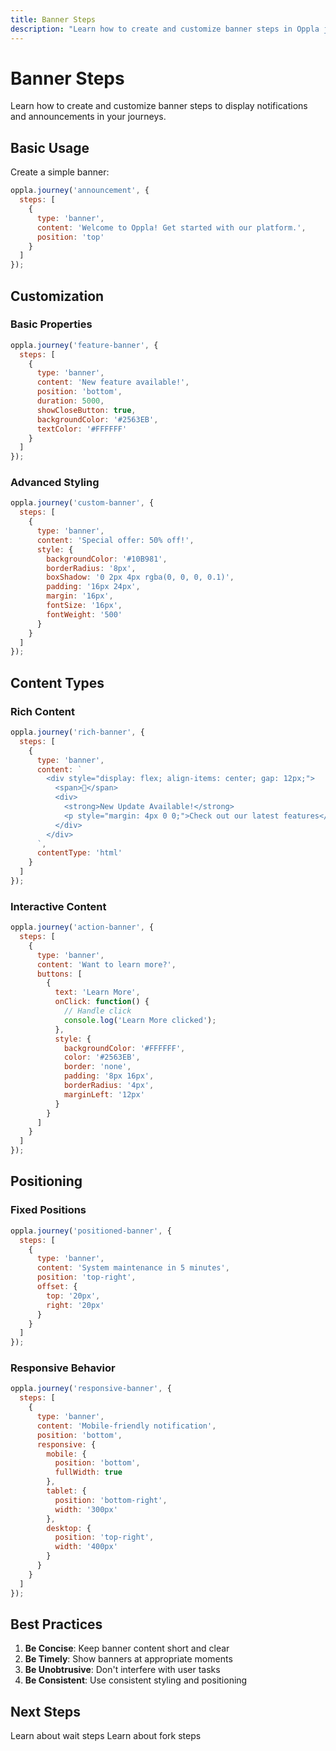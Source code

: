 ```yaml
---
title: Banner Steps
description: "Learn how to create and customize banner steps in Oppla journeys"
---
```


# Banner Steps

Learn how to create and customize banner steps to display notifications and announcements in your journeys.

## Basic Usage

Create a simple banner:

```javascript
oppla.journey('announcement', {
  steps: [
    {
      type: 'banner',
      content: 'Welcome to Oppla! Get started with our platform.',
      position: 'top'
    }
  ]
});
```

## Customization

### Basic Properties

```javascript
oppla.journey('feature-banner', {
  steps: [
    {
      type: 'banner',
      content: 'New feature available!',
      position: 'bottom',
      duration: 5000,
      showCloseButton: true,
      backgroundColor: '#2563EB',
      textColor: '#FFFFFF'
    }
  ]
});
```

### Advanced Styling

```javascript
oppla.journey('custom-banner', {
  steps: [
    {
      type: 'banner',
      content: 'Special offer: 50% off!',
      style: {
        backgroundColor: '#10B981',
        borderRadius: '8px',
        boxShadow: '0 2px 4px rgba(0, 0, 0, 0.1)',
        padding: '16px 24px',
        margin: '16px',
        fontSize: '16px',
        fontWeight: '500'
      }
    }
  ]
});
```

## Content Types

### Rich Content

```javascript
oppla.journey('rich-banner', {
  steps: [
    {
      type: 'banner',
      content: `
        <div style="display: flex; align-items: center; gap: 12px;">
          <span>🎉</span>
          <div>
            <strong>New Update Available!</strong>
            <p style="margin: 4px 0 0;">Check out our latest features</p>
          </div>
        </div>
      `,
      contentType: 'html'
    }
  ]
});
```

### Interactive Content

```javascript
oppla.journey('action-banner', {
  steps: [
    {
      type: 'banner',
      content: 'Want to learn more?',
      buttons: [
        {
          text: 'Learn More',
          onClick: function() {
            // Handle click
            console.log('Learn More clicked');
          },
          style: {
            backgroundColor: '#FFFFFF',
            color: '#2563EB',
            border: 'none',
            padding: '8px 16px',
            borderRadius: '4px',
            marginLeft: '12px'
          }
        }
      ]
    }
  ]
});
```

## Positioning

### Fixed Positions

```javascript
oppla.journey('positioned-banner', {
  steps: [
    {
      type: 'banner',
      content: 'System maintenance in 5 minutes',
      position: 'top-right',
      offset: {
        top: '20px',
        right: '20px'
      }
    }
  ]
});
```

### Responsive Behavior

```javascript
oppla.journey('responsive-banner', {
  steps: [
    {
      type: 'banner',
      content: 'Mobile-friendly notification',
      position: 'bottom',
      responsive: {
        mobile: {
          position: 'bottom',
          fullWidth: true
        },
        tablet: {
          position: 'bottom-right',
          width: '300px'
        },
        desktop: {
          position: 'top-right',
          width: '400px'
        }
      }
    }
  ]
});
```

## Best Practices

1. **Be Concise**: Keep banner content short and clear
2. **Be Timely**: Show banners at appropriate moments
3. **Be Unobtrusive**: Don't interfere with user tasks
4. **Be Consistent**: Use consistent styling and positioning

## Next Steps

<CardGroup cols={2}>
  <Card
    title="Wait Steps"
    icon="clock"
    href="/journey/wait"
  >
    Learn about wait steps
  </Card>
  <Card
    title="Fork Steps"
    icon="code-branch"
    href="/journey/fork"
  >
    Learn about fork steps
  </Card>
</CardGroup> 